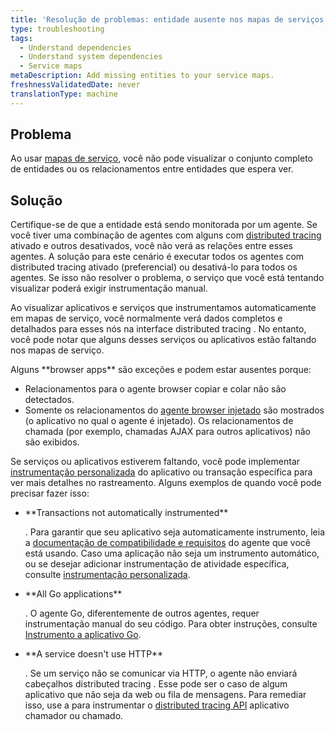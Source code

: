 ```yaml
---
title: 'Resolução de problemas: entidade ausente nos mapas de serviços'
type: troubleshooting
tags:
  - Understand dependencies
  - Understand system dependencies
  - Service maps
metaDescription: Add missing entities to your service maps.
freshnessValidatedDate: never
translationType: machine
---
```


## Problema

Ao usar [mapas de serviço](/docs/understand-dependencies/understand-system-dependencies/service-maps/service-maps-new-relic-one), você não pode visualizar o conjunto completo de entidades ou os relacionamentos entre entidades que espera ver.

## Solução

Certifique-se de que a entidade está sendo monitorada por um agente. Se você tiver uma combinação de agentes com alguns com [distributed tracing](/docs/apm/distributed-tracing/getting-started/introduction-distributed-tracing) ativado e outros desativados, você não verá as relações entre esses agentes. A solução para este cenário é executar todos os agentes com distributed tracing ativado (preferencial) ou desativá-lo para todos os agentes. Se isso não resolver o problema, o serviço que você está tentando visualizar poderá exigir instrumentação manual.

Ao visualizar aplicativos e serviços que instrumentamos automaticamente em mapas de serviço, você normalmente verá dados completos e detalhados para esses nós na interface distributed tracing . No entanto, você pode notar que alguns desses serviços ou aplicativos estão faltando nos mapas de serviço.

<Callout variant="tip">
  Alguns <DNT>**browser apps**</DNT> são exceções e podem estar ausentes porque:

  * Relacionamentos para o agente browser copiar e colar não são detectados.
  * Somente os relacionamentos do [agente browser injetado](/docs/browser/new-relic-browser/installation/install-new-relic-browser-agent#options) são mostrados (o aplicativo no qual o agente é injetado). Os relacionamentos de chamada (por exemplo, chamadas AJAX para outros aplicativos) não são exibidos.
</Callout>

Se serviços ou aplicativos estiverem faltando, você pode implementar [instrumentação personalizada](/docs/apm/distributed-tracing/enable-configure/enable-distributed-tracing#agent-apis) do aplicativo ou transação específica para ver mais detalhes no rastreamento. Alguns exemplos de quando você pode precisar fazer isso:

* <DNT>
    **Transactions not automatically instrumented**
  </DNT>

  . Para garantir que seu aplicativo seja automaticamente instrumento, leia a [documentação de compatibilidade e requisitos](/docs/apm/new-relic-apm/getting-started/introduction-apm) do agente que você está usando. Caso uma aplicação não seja um instrumento automático, ou se desejar adicionar instrumentação de atividade específica, consulte [instrumentação personalizada](/docs/apm/agents/manage-apm-agents/agent-data/custom-instrumentation/#implementing).

* <DNT>
    **All Go applications**
  </DNT>

  . O agente Go, diferentemente de outros agentes, requer instrumentação manual do seu código. Para obter instruções, consulte [Instrumento a aplicativo Go](/docs/agents/go-agent/instrumentation/instrument-go-transactions).

* <DNT>
    **A service doesn't use HTTP**
  </DNT>

  . Se um serviço não se comunicar via HTTP, o agente não enviará cabeçalhos distributed tracing . Esse pode ser o caso de algum aplicativo que não seja da web ou fila de mensagens. Para remediar isso, use a para instrumentar o [distributed tracing API](/docs/apm/distributed-tracing/enable-configure/enable-distributed-tracing#agent-apis) aplicativo chamador ou chamado.

